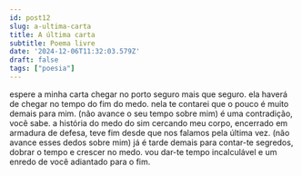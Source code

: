 ```yaml
---
id: post12
slug: a-ultima-carta
title: A última carta
subtitle: Poema livre
date: '2024-12-06T11:32:03.579Z'
draft: false
tags: ["poesia"]
---
```


espere a minha carta chegar
no porto seguro mais que seguro.
ela haverá de chegar no tempo do fim do medo.
nela te contarei que o pouco
é muito demais para mim.
(não avance o seu tempo sobre mim)
é uma contradição, você sabe.
a história do medo do sim cercando meu corpo,
encerrado em armadura de defesa,
teve fim desde que nos falamos pela última vez.
(não avance esses dedos sobre mim) já é tarde demais 
para contar-te segredos,
dobrar o tempo e crescer no medo.
vou dar-te tempo incalculável
e um enredo
de você adiantado para o fim.
